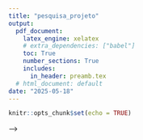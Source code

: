 ```yaml
---
title: "pesquisa_projeto"
output:
  pdf_document:
    latex_engine: xelatex
    # extra_dependencies: ["babel"]
    toc: True
    number_sections: True
    includes:
      in_header: preamb.tex
  # html_document: default
date: "2025-05-18"
---
```


```r
knitr::opts_chunk$set(echo = TRUE)
```


\include{fundamentacao}

<!-- \section{Título} -->
<!-- Claro, específico e alinhado com o objetivo da pesquisa -->

<!-- \section{Resumo/Abstract} -->
<!-- Síntese concisa contendo problema, objetivos, metodologia e contribuições esperadas -->

<!-- \section{Introdução} -->
<!-- Contextualização do tema, justificativa da pesquisa e relevância acadêmica e/ou social -->

<!-- \section{Problema de pesquisa} -->
<!-- Questão central que o estudo pretende responder, delimitada e específica -->

<!-- \section{Objetivos} -->
<!-- Geral e específicos, estabelecendo claramente o que se pretende alcançar -->
<!-- \subsection{Geral} -->
<!-- \subsection{Especificos} -->

<!-- \section{Revisão da literatura/Fundamentação teórica} -->
<!-- Principais teorias, conceitos e estudos anteriores relevantes para a pesquisa -->

<!-- \section{Metodologia} -->
<!-- Abordagem metodológica (qualitativa, quantitativa ou mista), métodos de coleta e análise de dados, população/amostra -->

<!-- \section{Cronograma} -->
<!-- Planejamento temporal das etapas da pesquisa, demonstrando viabilidade no prazo do mestrado -->

<!-- \section{Resultados esperados} -->
<!-- Potenciais descobertas e contribuições da pesquisa -->

<!-- \section{Referências bibliográficas} -->
<!-- Lista das fontes citadas, seguindo as normas da instituição (ABNT, APA, etc.) -->

<!-- Dependendo da área e da instituição, pode ser necessário incluir também: -->

<!-- \section{Considerações éticas} -->
<!-- <!-- \section{Orçamento} (caso a pesquisa necessite de financiamento) --> -->
<!-- \section{Apêndices} -->
<!-- \section{Anexos} -->






<!-- ## R Markdown -->

<!-- This is an R Markdown document. Markdown is a simple formatting syntax for authoring HTML, PDF, and MS Word documents. For more details on using R Markdown see <http://rmarkdown.rstudio.com>. -->

<!-- When you click the **Knit** button a document will be generated that includes both content as well as the output of any embedded R code chunks within the document. You can embed an R code chunk like this: -->

<!-- ```{r cars} -->
<!-- summary(cars) -->
<!-- ``` -->

<!-- ## Including Plots -->

<!-- You can also embed plots, for example: -->

<!-- ```{r pressure, echo=FALSE} -->
<!-- plot(pressure) -->
<!-- ``` -->

<!-- Note that the `echo = FALSE` parameter was added to the code chunk to prevent printing of the R code that generated the plot. -->
